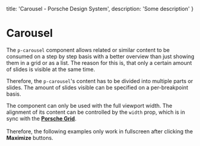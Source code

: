 
  title: 'Carousel - Porsche Design System',
  description: 'Some description'
}

# Carousel <ComponentStatus tagName="p-carousel"></ComponentStatus>

The `p-carousel` component allows related or similar content to be consumed on a step by step basis with a better
overview than just showing them in a grid or as a list. The reason for this is, that only a certain amount of slides is
visible at the same time.

Therefore, the `p-carousel`'s content has to be divided into multiple parts or slides.
The amount of slides visible can be specified on a per-breakpoint basis.

<Notification heading="Layout hint" heading-tag="h2" state="warning">
  The component can only be used with the full viewport width. The alignment of its content can be controlled
  by the <code>width</code> prop, which is in sync with the <b><a href="styles/grid">Porsche Grid</a></b>.<br /><br />
  Therefore, the following examples only work in fullscreen after clicking the <strong>Maximize</strong> buttons.
</Notification>

<Configurator tagName="p-carousel" story={carouselStory} />
